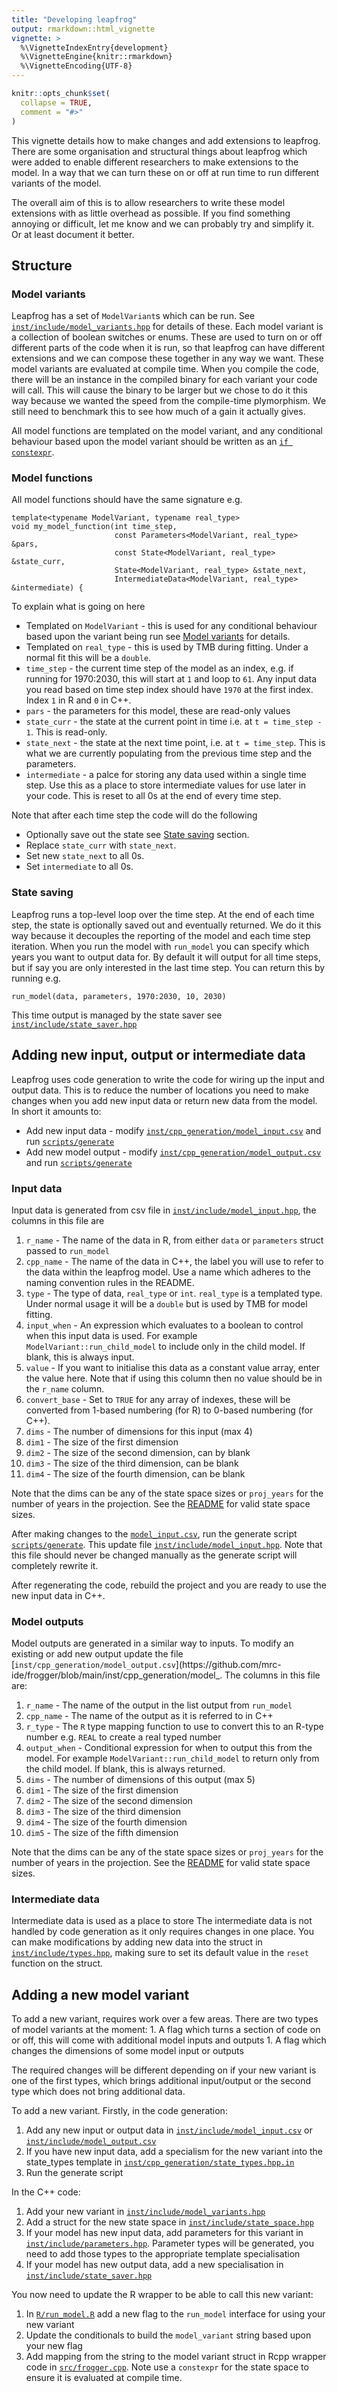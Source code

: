 ```yaml
---
title: "Developing leapfrog"
output: rmarkdown::html_vignette
vignette: >
  %\VignetteIndexEntry{development}
  %\VignetteEngine{knitr::rmarkdown}
  %\VignetteEncoding{UTF-8}
---
```


```r
knitr::opts_chunk$set(
  collapse = TRUE,
  comment = "#>"
)
```

This vignette details how to make changes and add extensions to leapfrog. There are some organisation and structural things about leapfrog which were added to enable different researchers to make extensions to the model. In a way that we can turn these on or off at run time to run different variants of the model.

The overall aim of this is to allow researchers to write these model extensions with as little overhead as possible. If you find something annoying or difficult, let me know and we can probably try and simplify it. Or at least document it better.

## Structure

### Model variants

Leapfrog has a set of `ModelVariant`s which can be run. See [`inst/include/model_variants.hpp`](https://github.com/mrc-ide/frogger/blob/main/inst/include/model_variants.hpp) for details of these. Each model variant is a collection of boolean switches or enums. These are used to turn on or off different parts of the code when it is run, so that leapfrog can have different extensions and we can compose these together in any way we want. These model variants are evaluated at compile time. When you compile the code, there will be an instance in the compiled binary for each variant your code will call. This will cause the binary to be larger but we chose to do it this way because we wanted the speed from the compile-time plymorphism. We still need to benchmark this to see how much of a gain it actually gives.

All model functions are templated on the model variant, and any conditional behaviour based upon the model variant should be written as an [`if constexpr`](https://en.cppreference.com/w/cpp/language/if).

### Model functions

All model functions should have the same signature e.g.

```
template<typename ModelVariant, typename real_type>
void my_model_function(int time_step,
                       const Parameters<ModelVariant, real_type> &pars,
                       const State<ModelVariant, real_type> &state_curr,
                       State<ModelVariant, real_type> &state_next,
                       IntermediateData<ModelVariant, real_type> &intermediate) {
```

To explain what is going on here

* Templated on `ModelVariant` - this is used for any conditional behaviour based upon the variant being run see [Model variants] for details.
* Templated on `real_type` - this is used by TMB during fitting. Under a normal fit this will be a `double`.
* `time_step` - the current time step of the model as an index, e.g. if running for 1970:2030, this will start at `1` and loop to `61`. Any input data you read based on time step index should have `1970` at the first index. Index `1` in R and `0` in C++.
* `pars` - the parameters for this model, these are read-only values
* `state_curr` - the state at the current point in time i.e. at `t = time_step - 1`. This is read-only.
* `state_next` - the state at the next time point, i.e. at `t = time_step`. This is what we are currently populating from the previous time step and the parameters.
* `intermediate` - a palce for storing any data used within a single time step. Use this as a place to store intermediate values for use later in your code. This is reset to all 0s at the end of every time step.

Note that after each time step the code will do the following

* Optionally save out the state see [State saving] section.
* Replace `state_curr` with `state_next`.
* Set new `state_next` to all 0s.
* Set `intermediate` to all 0s.

### State saving

Leapfrog runs a top-level loop over the time step. At the end of each time step, the state is optionally saved out and eventually returned. We do it this way because it decouples the reporting of the model and each time step iteration. When you run the model with `run_model` you can specify which years you want to output data for. By default it will output for all time steps, but if say you are only interested in the last time step. You can return this by running e.g.

```
run_model(data, parameters, 1970:2030, 10, 2030)
```

This time output is managed by the state saver see [`inst/include/state_saver.hpp`](https://github.com/mrc-ide/frogger/blob/main/inst/include/state_saver.hpp)

## Adding new input, output or intermediate data

Leapfrog uses code generation to write the code for wiring up the input and output data. This is to reduce the number of locations you need to make changes when you add new input data or return new data from the model. In short it amounts to:

* Add new input data - modify [`inst/cpp_generation/model_input.csv`](https://github.com/mrc-ide/frogger/blob/main/inst/cpp_generation/model_input.csv) and run [`scripts/generate`](https://github.com/mrc-ide/frogger/blob/main/scripts/generate)
* Add new model output - modify [`inst/cpp_generation/model_output.csv`](https://github.com/mrc-ide/frogger/blob/main/inst/cpp_generation/model_output.csv) and run [`scripts/generate`](https://github.com/mrc-ide/frogger/blob/main/scripts/generate)

### Input data

Input data is generated from csv file in [`inst/include/model_input.hpp`](https://github.com/mrc-ide/frogger/blob/main/inst/include/model_input.hpp), the columns in this file are

1. `r_name` - The name of the data in R, from either `data` or `parameters` struct passed to `run_model`
1. `cpp_name` - The name of the data in C++, the label you will use to refer to the data within the leapfrog model. Use a name which adheres to the naming convention rules in the README.
1. `type` - The type of data, `real_type` or `int`. `real_type` is a templated type. Under normal usage it will be a `double` but is used by TMB for model fitting.
1. `input_when` - An expression which evaluates to a boolean to control when this input data is used. For example `ModelVariant::run_child_model` to include only in the child model. If blank, this is always input.
1. `value` - If you want to initialise this data as a constant value array, enter the value here. Note that if using this column then no value should be in the `r_name` column.
1. `convert_base` - Set to `TRUE` for any array of indexes, these will be converted from 1-based numbering (for R) to 0-based numbering (for C++).
1. `dims` - The number of dimensions for this input (max 4)
1. `dim1` - The size of the first dimension
1. `dim2` - The size of the second dimension, can by blank
1. `dim3` - The size of the third dimension, can be blank
1. `dim4` - The size of the fourth dimension, can be blank

Note that the dims can be any of the state space sizes or `proj_years` for the number of years in the projection. See the [README](https://mrc-ide.github.io/frogger/#state-space) for valid state space sizes.

After making changes to the [`model_input.csv`](https://github.com/mrc-ide/frogger/blob/main/inst/cpp_generation/model_input.csv), run the generate script [`scripts/generate`](https://github.com/mrc-ide/frogger/blob/main/scripts/generate). This update file [`inst/include/model_input.hpp`](https://github.com/mrc-ide/frogger/blob/main/inst/include/model_input.hpp). Note that this file should never be changed manually as the generate script will completely rewrite it.

After regenerating the code, rebuild the project and you are ready to use the new input data in C++.

### Model outputs

Model outputs are generated in a similar way to inputs. To modify an existing or add new output update the file [`inst/cpp_generation/model_output.csv`](https://github.com/mrc-ide/frogger/blob/main/inst/cpp_generation/model_. The columns in this file are:

1. `r_name` - The name of the output in the list output from `run_model`
1. `cpp_name` - The name of the output as it is referred to in C++
1. `r_type` - The `R` type mapping function to use to convert this to an R-type number e.g. `REAL` to create a real typed number
1. `output_when` - Conditional expression for when to output this from the model. For example `ModelVariant::run_child_model` to return only from the child model. If blank, this is always returned.
1. `dims` - The number of dimensions of this output (max 5)
1. `dim1` - The size of the first dimension
1. `dim2` - The size of the second dimension
1. `dim3` - The size of the third dimension
1. `dim4` - The size of the fourth dimension
1. `dim5` - The size of the fifth dimension

Note that the dims can be any of the state space sizes or `proj_years` for the number of years in the projection. See the [README](https://mrc-ide.github.io/frogger/#state-space) for valid state space sizes.

### Intermediate data

Intermediate data is used as a place to store 
The intermediate data is not handled by code generation as it only requires changes in one place. You can make modifications by adding new data into the struct in [`inst/include/types.hpp`](https://github.com/mrc-ide/frogger/blob/main/inst/include/types.hpp), making sure to set its default value in the `reset` function on the struct.

## Adding a new model variant

To add a new variant, requires work over a few areas. There are two types of model variants at the moment:
1. A flag which turns a section of code on or off, this will come with additional model inputs and outputs
1. A flag which changes the dimensions of some model input or outputs

The required changes will be different depending on if your new variant is one of the first types, which brings additional input/output or the second type which does not bring additional data.

To add a new variant. Firstly, in the code generation:

1. Add any new input or output data in [`inst/include/model_input.csv`](https://github.com/mrc-ide/frogger/blob/main/inst/cpp_generation/model_input.csv) or [`inst/include/model_output.csv`](https://github.com/mrc-ide/frogger/blob/main/inst/cpp_generation/model_output.csv)
1. If you have new input data, add a specialism for the new variant into the state_types template in [`inst/cpp_generation/state_types.hpp.in`](https://github.com/mrc-ide/frogger/blob/main/inst/cpp_generation/state_types.hpp.in)
1. Run the generate script

In the C++ code:

1. Add your new variant in [`inst/include/model_variants.hpp`](https://github.com/mrc-ide/frogger/blob/main/inst/include/model_variants.hpp)
1. Add a struct for the new state space in [`inst/include/state_space.hpp`](https://github.com/mrc-ide/frogger/blob/main/inst/include/state_space.hpp)
1. If your model has new input data, add parameters for this variant in [`inst/include/parameters.hpp`](https://github.com/mrc-ide/frogger/blob/main/inst/include/parameters.hpp). Parameter types will be generated, you need to add those types to the appropriate template specialisation
1. If your model has new output data, add a new specialisation in [`inst/include/state_saver.hpp`](https://github.com/mrc-ide/frogger/blob/main/inst/include/state_saver.hpp)

You now need to update the R wrapper to be able to call this new variant:

1. In [`R/run_model.R`](https://github.com/mrc-ide/frogger/blob/main/R/run_model.R) add a new flag to the `run_model` interface for using your new variant
1. Update the conditionals to build the `model_variant` string based upon your new flag
1. Add mapping from the string to the model variant struct in Rcpp wrapper code in [`src/frogger.cpp`](https://github.com/mrc-ide/frogger/blob/main/src/frogger.cpp). Note use a `constexpr` for the state space to ensure it is evaluated at compile time.
